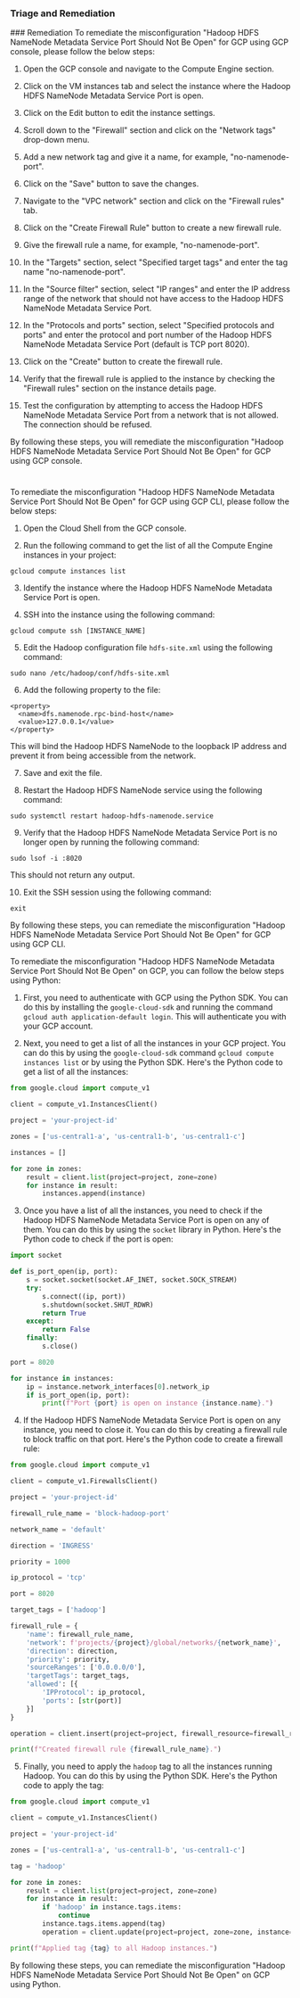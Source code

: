 
### Triage and Remediation
<Tabs>
<Tab title='Remediation'>
### Remediation

<AccordionGroup>
<Accordion title='Using Console' defaultOpen='true'>
To remediate the misconfiguration "Hadoop HDFS NameNode Metadata Service Port Should Not Be Open" for GCP using GCP console, please follow the below steps:

1. Open the GCP console and navigate to the Compute Engine section.

2. Click on the VM instances tab and select the instance where the Hadoop HDFS NameNode Metadata Service Port is open.

3. Click on the Edit button to edit the instance settings.

4. Scroll down to the "Firewall" section and click on the "Network tags" drop-down menu.

5. Add a new network tag and give it a name, for example, "no-namenode-port".

6. Click on the "Save" button to save the changes.

7. Navigate to the "VPC network" section and click on the "Firewall rules" tab.

8. Click on the "Create Firewall Rule" button to create a new firewall rule.

9. Give the firewall rule a name, for example, "no-namenode-port".

10. In the "Targets" section, select "Specified target tags" and enter the tag name "no-namenode-port".

11. In the "Source filter" section, select "IP ranges" and enter the IP address range of the network that should not have access to the Hadoop HDFS NameNode Metadata Service Port.

12. In the "Protocols and ports" section, select "Specified protocols and ports" and enter the protocol and port number of the Hadoop HDFS NameNode Metadata Service Port (default is TCP port 8020).

13. Click on the "Create" button to create the firewall rule.

14. Verify that the firewall rule is applied to the instance by checking the "Firewall rules" section on the instance details page.

15. Test the configuration by attempting to access the Hadoop HDFS NameNode Metadata Service Port from a network that is not allowed. The connection should be refused.

By following these steps, you will remediate the misconfiguration "Hadoop HDFS NameNode Metadata Service Port Should Not Be Open" for GCP using GCP console.

#
</Accordion>

<Accordion title='Using CLI'>
To remediate the misconfiguration "Hadoop HDFS NameNode Metadata Service Port Should Not Be Open" for GCP using GCP CLI, please follow the below steps:

1. Open the Cloud Shell from the GCP console.

2. Run the following command to get the list of all the Compute Engine instances in your project:

```
gcloud compute instances list
```

3. Identify the instance where the Hadoop HDFS NameNode Metadata Service Port is open.

4. SSH into the instance using the following command:

```
gcloud compute ssh [INSTANCE_NAME]
```

5. Edit the Hadoop configuration file `hdfs-site.xml` using the following command:

```
sudo nano /etc/hadoop/conf/hdfs-site.xml
```

6. Add the following property to the file:

```
<property>
  <name>dfs.namenode.rpc-bind-host</name>
  <value>127.0.0.1</value>
</property>
```

This will bind the Hadoop HDFS NameNode to the loopback IP address and prevent it from being accessible from the network.

7. Save and exit the file.

8. Restart the Hadoop HDFS NameNode service using the following command:

```
sudo systemctl restart hadoop-hdfs-namenode.service
```

9. Verify that the Hadoop HDFS NameNode Metadata Service Port is no longer open by running the following command:

```
sudo lsof -i :8020
```

This should not return any output.

10. Exit the SSH session using the following command:

```
exit
```

By following these steps, you can remediate the misconfiguration "Hadoop HDFS NameNode Metadata Service Port Should Not Be Open" for GCP using GCP CLI.
</Accordion>

<Accordion title='Using Python'>
To remediate the misconfiguration "Hadoop HDFS NameNode Metadata Service Port Should Not Be Open" on GCP, you can follow the below steps using Python:

1. First, you need to authenticate with GCP using the Python SDK. You can do this by installing the `google-cloud-sdk` and running the command `gcloud auth application-default login`. This will authenticate you with your GCP account.

2. Next, you need to get a list of all the instances in your GCP project. You can do this by using the `google-cloud-sdk` command `gcloud compute instances list` or by using the Python SDK. Here's the Python code to get a list of all the instances:

```python
from google.cloud import compute_v1

client = compute_v1.InstancesClient()

project = 'your-project-id'

zones = ['us-central1-a', 'us-central1-b', 'us-central1-c']

instances = []

for zone in zones:
    result = client.list(project=project, zone=zone)
    for instance in result:
        instances.append(instance)
```

3. Once you have a list of all the instances, you need to check if the Hadoop HDFS NameNode Metadata Service Port is open on any of them. You can do this by using the `socket` library in Python. Here's the Python code to check if the port is open:

```python
import socket

def is_port_open(ip, port):
    s = socket.socket(socket.AF_INET, socket.SOCK_STREAM)
    try:
        s.connect((ip, port))
        s.shutdown(socket.SHUT_RDWR)
        return True
    except:
        return False
    finally:
        s.close()

port = 8020

for instance in instances:
    ip = instance.network_interfaces[0].network_ip
    if is_port_open(ip, port):
        print(f"Port {port} is open on instance {instance.name}.")
```

4. If the Hadoop HDFS NameNode Metadata Service Port is open on any instance, you need to close it. You can do this by creating a firewall rule to block traffic on that port. Here's the Python code to create a firewall rule:

```python
from google.cloud import compute_v1

client = compute_v1.FirewallsClient()

project = 'your-project-id'

firewall_rule_name = 'block-hadoop-port'

network_name = 'default'

direction = 'INGRESS'

priority = 1000

ip_protocol = 'tcp'

port = 8020

target_tags = ['hadoop']

firewall_rule = {
    'name': firewall_rule_name,
    'network': f'projects/{project}/global/networks/{network_name}',
    'direction': direction,
    'priority': priority,
    'sourceRanges': ['0.0.0.0/0'],
    'targetTags': target_tags,
    'allowed': [{
        'IPProtocol': ip_protocol,
        'ports': [str(port)]
    }]
}

operation = client.insert(project=project, firewall_resource=firewall_rule)

print(f"Created firewall rule {firewall_rule_name}.")
```

5. Finally, you need to apply the `hadoop` tag to all the instances running Hadoop. You can do this by using the Python SDK. Here's the Python code to apply the tag:

```python
from google.cloud import compute_v1

client = compute_v1.InstancesClient()

project = 'your-project-id'

zones = ['us-central1-a', 'us-central1-b', 'us-central1-c']

tag = 'hadoop'

for zone in zones:
    result = client.list(project=project, zone=zone)
    for instance in result:
        if 'hadoop' in instance.tags.items:
            continue
        instance.tags.items.append(tag)
        operation = client.update(project=project, zone=zone, instance=instance.name, instance_resource=instance)

print(f"Applied tag {tag} to all Hadoop instances.")
```

By following these steps, you can remediate the misconfiguration "Hadoop HDFS NameNode Metadata Service Port Should Not Be Open" on GCP using Python.
</Accordion>

</AccordionGroup>
</Tab>
</Tabs>
